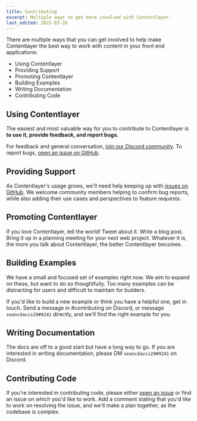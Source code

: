 ```yaml
---
title: Contributing
excerpt: Multiple ways to get more involved with Contentlayer.
last_edited: 2022-03-28
---
```


There are multiple ways that you can get involved to help make Contentlayer the best way to work with content in your front end applications:

- Using Contentlayer
- Providing Support
- Promoting Contentlayer
- Building Examples
- Writing Documentation
- Contributing Code

## Using Contentlayer

The easiest and most valuable way for you to contribute to Contentlayer is **to use it, provide feedback, and report bugs.**

For feedback and general conversation, [join our Discord community](https://discord.gg/rytFErsARm). To report bugs, [open an issue on GitHub](https://github.com/contentlayerdev/contentlayer/issues/new).

## Providing Support

As Contentlayer's usage grows, we'll need help keeping up with [issues on GitHub](https://github.com/contentlayerdev/contentlayer/issues). We welcome community members helping to confirm bug reports, while also adding their use cases and perspectives to feature requests.

## Promoting Contentlayer

If you love Contentlayer, tell the world! Tweet about it. Write a blog post. Bring it up in a planning meeting for your next web project. Whatever it is, the more you talk about Contentlayer, the better Contentlayer becomes.

## Building Examples

We have a small and focused set of examples right now. We aim to expand on these, but want to do so thoughtfully. Too many examples can be distracting for users and difficult to maintain for builders.

If you'd like to build a new example or think you have a helpful one, get in touch. Send a message in #contributing on Discord, or message `seancdavis29#9241` directly, and we'll find the right example for you.

## Writing Documentation

The docs are off to a good start but have a long way to go. If you are interested in writing documentation, please DM `seancdavis29#9241` on Discord.

## Contributing Code

If you're interested in contributing code, please either [open an issue](https://github.com/contentlayerdev/contentlayer/issues/new) or find an issue on which you'd like to work. Add a comment stating that you'd like to work on resolving the issue, and we'll make a plan together, as the codebase is complex.
